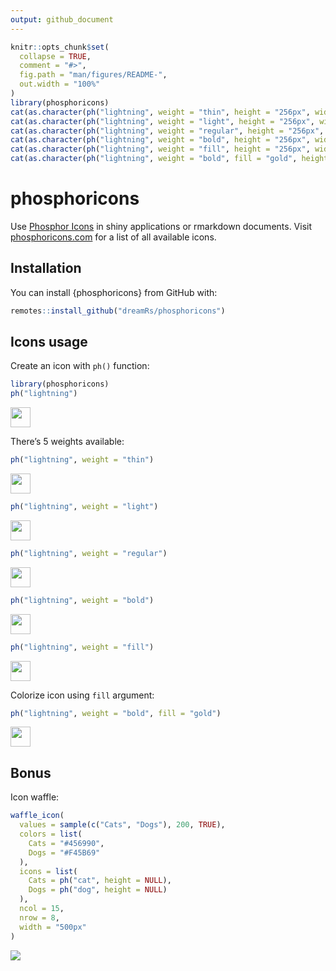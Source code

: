 ```yaml
---
output: github_document
---
```


<!-- README.md is generated from README.Rmd. Please edit that file -->

```r
knitr::opts_chunk$set(
  collapse = TRUE,
  comment = "#>",
  fig.path = "man/figures/README-",
  out.width = "100%"
)
library(phosphoricons)
cat(as.character(ph("lightning", weight = "thin", height = "256px", width = "256px")), file = "man/figures/lightning-thin.svg")
cat(as.character(ph("lightning", weight = "light", height = "256px", width = "256px")), file = "man/figures/lightning-light.svg")
cat(as.character(ph("lightning", weight = "regular", height = "256px", width = "256px")), file = "man/figures/lightning-regular.svg")
cat(as.character(ph("lightning", weight = "bold", height = "256px", width = "256px")), file = "man/figures/lightning-bold.svg")
cat(as.character(ph("lightning", weight = "fill", height = "256px", width = "256px")), file = "man/figures/lightning-fill.svg")
cat(as.character(ph("lightning", weight = "bold", fill = "gold", height = "256px", width = "256px")), file = "man/figures/lightning-bold-gold.svg")
```

# phosphoricons

<!-- badges: start -->
<!-- badges: end -->

Use [Phosphor Icons](https://github.com/phosphor-icons/phosphor-icons) in shiny applications or rmarkdown documents. Visit [phosphoricons.com](https://phosphoricons.com/) for a list of all available icons.

## Installation

You can install {phosphoricons} from GitHub with:

```r
remotes::install_github("dreamRs/phosphoricons")
```


## Icons usage

Create an icon with `ph()` function:

```r
library(phosphoricons)
ph("lightning")
```
![](man/figures/lightning-light.svg){height=32}


There's 5 weights available:

```r
ph("lightning", weight = "thin")
```
![](man/figures/lightning-thin.svg){height=32}
```r
ph("lightning", weight = "light")
```
![](man/figures/lightning-light.svg){height=32}
```r
ph("lightning", weight = "regular")
```
![](man/figures/lightning-regular.svg){height=32}
```r
ph("lightning", weight = "bold")
```
![](man/figures/lightning-bold.svg){height=32}
```r
ph("lightning", weight = "fill")
```
![](man/figures/lightning-fill.svg){height=32}

Colorize icon using `fill` argument:

```r
ph("lightning", weight = "bold", fill = "gold")
```
![](man/figures/lightning-bold-gold.svg){height=32}


## Bonus

Icon waffle:

```r
waffle_icon(
  values = sample(c("Cats", "Dogs"), 200, TRUE),
  colors = list(
    Cats = "#456990",
    Dogs = "#F45B69"
  ),
  icons = list(
    Cats = ph("cat", height = NULL),
    Dogs = ph("dog", height = NULL)
  ),
  ncol = 15,
  nrow = 8,
  width = "500px"
)
```
![](man/figures/waffle.png)


